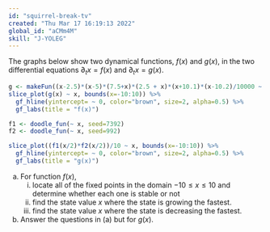 ```yaml
---
id: "squirrel-break-tv"
created: "Thu Mar 17 16:19:13 2022"
global_id: "aCMm4M"
skill: "J-YOLEG"
---
```



The graphs below show two dynamical functions, $f(x)$ and $g(x)$, in the two differential equations $\partial_t x = f(x)$ and $\partial_t x = g(x)$.

```r
g <- makeFun((x-2.5)*(x-5)*(7.5+x)*(2.5 + x)*(x+10.1)*(x-10.2)/10000 ~ x)
slice_plot(g(x) ~ x, bounds(x=-10:10)) %>%
  gf_hline(yintercept= ~ 0, color="brown", size=2, alpha=0.5) %>%
  gf_labs(title = "f(x)")
```


```r
f1 <- doodle_fun(~ x, seed=7392)
f2 <- doodle_fun(~ x, seed=992)

slice_plot((f1(x/2)*f2(x/2))/10 ~ x, bounds(x=-10:10)) %>%
  gf_hline(yintercept= ~ 0, color="brown", size=2, alpha=0.5) %>%
  gf_labs(title = "g(x)")
```


a. For function $f(x)$, 
    i. locate all of the fixed points in the domain $-10 \leq x \leq 10$ and determine whether each one is stable or not
    ii. find the state value $x$ where the state is growing the fastest.
    iii. find the state value $x$ where the state is decreasing the fastest.
    
b. Answer the questions in (a) but for $g(x)$.
